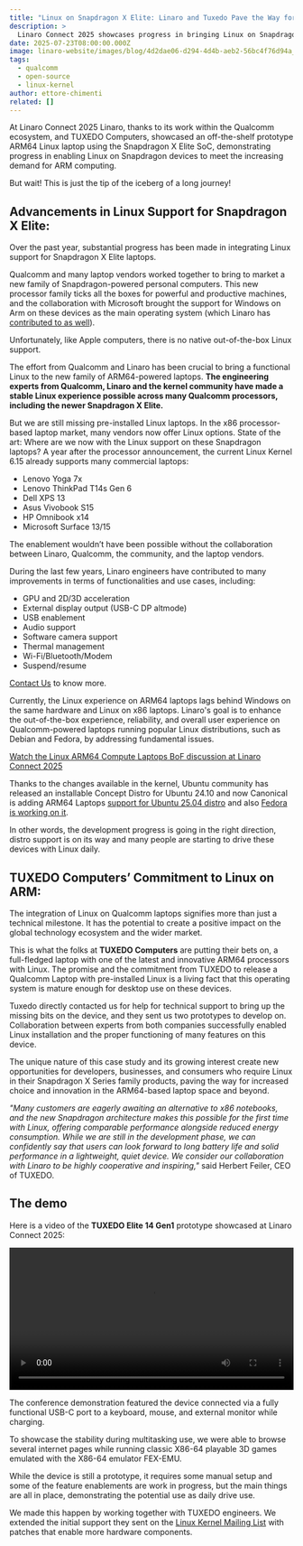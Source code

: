 ```yaml
---
title: "Linux on Snapdragon X Elite: Linaro and Tuxedo Pave the Way for ARM64 Laptops"
description: >
  Linaro Connect 2025 showcases progress in bringing Linux on Snapdragon-Powered Devices
date: 2025-07-23T08:00:00.000Z
image: linaro-website/images/blog/4d2dae06-d294-4d4b-aeb2-56bc4f76d94a_vudrqm.jpg
tags:
  - qualcomm
  - open-source
  - linux-kernel
author: ettore-chimenti
related: []
---
```


At Linaro Connect 2025 Linaro, thanks to its work within the Qualcomm ecosystem, and TUXEDO Computers, showcased an off-the-shelf prototype ARM64 Linux laptop using the Snapdragon X Elite SoC, demonstrating progress in enabling Linux on Snapdragon devices to meet the increasing demand for ARM computing.

But wait! This is just the tip of the iceberg of a long journey!

## Advancements in Linux Support for Snapdragon X Elite:

Over the past year, substantial progress has been made in integrating Linux support for Snapdragon X Elite laptops.

Qualcomm and many laptop vendors worked together to bring to market a new family of Snapdragon-powered personal computers. This new processor family ticks all the boxes for powerful and productive machines, and the collaboration with Microsoft brought the support for Windows on Arm on these devices as the main operating system (which Linaro has [contributed to as well](https://www.linaro.org/projects/windows-on-arm/)).

Unfortunately, like Apple computers, there is no native out-of-the-box Linux support.

The effort from Qualcomm and Linaro has been crucial to bring a functional Linux to the new family of ARM64-powered laptops. <strong>The engineering experts from Qualcomm, Linaro and the kernel community have made a stable Linux experience possible across many Qualcomm processors, including the newer Snapdragon X Elite.</strong>

But we are still missing pre-installed Linux laptops. In the x86 processor-based laptop market, many vendors now offer Linux options.
State of the art:
Where are we now with the Linux support on these Snapdragon laptops?
A year after the processor announcement, the current Linux Kernel 6.15 already supports many commercial laptops:

- Lenovo Yoga 7x
- Lenovo ThinkPad T14s Gen 6
- Dell XPS 13
- Asus Vivobook S15
- HP Omnibook x14
- Microsoft Surface 13/15

The enablement wouldn’t have been possible without the collaboration between Linaro, Qualcomm, the community, and the laptop vendors.

During the last few years, Linaro engineers have contributed to many improvements in terms of functionalities and use cases, including:

- GPU and 2D/3D acceleration
- External display output (USB-C DP altmode)
- USB enablement
- Audio support
- Software camera support
- Thermal management
- Wi-Fi/Bluetooth/Modem
- Suspend/resume

[Contact Us](https://www.linaro.org/contact) to know more.

Currently, the Linux experience on ARM64 laptops lags behind Windows on the same hardware and Linux on x86 laptops. Linaro's goal is to enhance the out-of-the-box experience, reliability, and overall user experience on Qualcomm-powered laptops running popular Linux distributions, such as Debian and Fedora, by addressing fundamental issues.

[Watch the Linux ARM64 Compute Laptops BoF discussion at Linaro Connect 2025](https://www.youtube.com/watch?v=2JOsQToPt00&t=11s)

Thanks to the changes available in the kernel, Ubuntu community has released an installable Concept Distro for Ubuntu 24.10 and now Canonical is adding ARM64 Laptops [support for Ubuntu 25.04 distro](https://discourse.ubuntu.com/t/faq-ubuntu-25-04-on-snapdragon-x-elite/61016) and also [Fedora is working on it](https://discussion.fedoraproject.org/t/snapdragon-x-elite-fedora-42-system-bring-up-and-looking-for-collaborators-or-sigs/153631/).

In other words, the development progress is going in the right direction, distro support is on its way and many people are starting to drive these devices with Linux daily.

## TUXEDO Computers’ Commitment to Linux on ARM:

The integration of Linux on Qualcomm laptops signifies more than just a technical milestone. It has the potential to create a positive impact on the global technology ecosystem and the wider market.

This is what the folks at <strong>TUXEDO Computers</strong> are putting their bets on, a full-fledged laptop with one of the latest and innovative ARM64 processors with Linux. The promise and the commitment from TUXEDO to release a Qualcomm Laptop with pre-installed Linux is a living fact that this operating system is mature enough for desktop use on these devices.

Tuxedo directly contacted us for help for technical support to bring up the missing bits on the device, and they sent us two prototypes to develop on. Collaboration between experts from both companies successfully enabled Linux installation and the proper functioning of many features on this device.

The unique nature of this case study and its growing interest create new opportunities for developers, businesses, and consumers who require Linux in their Snapdragon X Series family products, paving the way for increased choice and innovation in the ARM64-based laptop space and beyond.

_"Many customers are eagerly awaiting an alternative to x86 notebooks, and the new Snapdragon architecture makes this possible for the first time with Linux, offering comparable performance alongside reduced energy consumption. While we are still in the development phase, we can confidently say that users can look forward to long battery life and solid performance in a lightweight, quiet device. We consider our collaboration with Linaro to be highly cooperative and inspiring,"_ said Herbert Feiler, CEO of TUXEDO.

## The demo

Here is a video of the <strong>TUXEDO Elite 14 Gen1</strong> prototype showcased at Linaro Connect 2025:

<video controls width="100%">
  <source
    src="https://static.linaro.org/videos/copy_8494357F-6B47-4DC4-8C13-99BB510BF447 (1).MOV"
    type="video/MOV"
  />
  Your browser does not support the video tag.
</video>

The conference demonstration featured the device connected via a fully functional USB-C port to a keyboard, mouse, and external monitor while charging.

To showcase the stability during multitasking use, we were able to browse several internet pages while running classic X86-64 playable 3D games emulated with the X86-64 emulator FEX-EMU.

While the device is still a prototype, it requires some manual setup and some of the feature enablements are work in progress, but the main things are all in place, demonstrating the potential use as daily drive use.

We made this happen by working together with TUXEDO engineers. We extended the initial support they sent on the [Linux Kernel Mailing List](https://lkml.org/lkml/2025/3/6/867) with patches that enable more hardware components.
